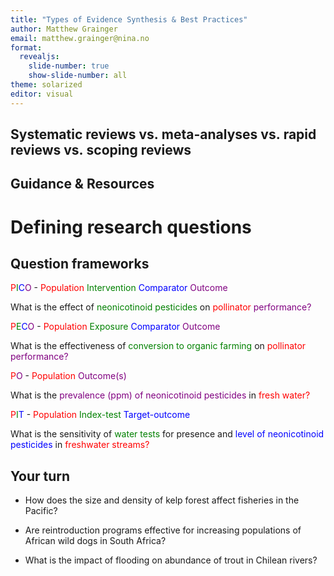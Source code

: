 ```yaml
---
title: "Types of Evidence Synthesis & Best Practices"
author: Matthew Grainger
email: matthew.grainger@nina.no
format:
  revealjs:
    slide-number: true
    show-slide-number: all
theme: solarized
editor: visual
---
```


## Systematic reviews vs. meta-analyses vs. rapid reviews vs. scoping reviews

## Guidance & Resources

# Defining research questions

## Question frameworks

[P]{style="color:red;"}[I]{style="color:green;"}[C]{style="color:blue;"}[O]{style="color:purple;"} - [Population]{style="color:red;"} [Intervention]{style="color:green;"} [Comparator]{style="color:blue;"} [Outcome]{style="color:purple;"}

What is the effect of [neonicotinoid pesticides]{style="color:green;"} on [pollinator]{style="color:red;"} [performance?]{style="color:purple;"}

[P]{style="color:red;"}[E]{style="color:green;"}[C]{style="color:blue;"}[O]{style="color:purple;"} - [Population]{style="color:red;"} [Exposure]{style="color:green;"} [Comparator]{style="color:blue;"} [Outcome]{style="color:purple;"}

What is the effectiveness of [conversion to organic farming]{style="color:green;"} on [pollinator]{style="color:red;"} [performance?]{style="color:purple;"}

[P]{style="color:red;"}[O]{style="color:purple;"} - [Population]{style="color:red;"} [Outcome(s)]{style="color:purple;"}

What is the [prevalence (ppm) of neonicotinoid pesticides]{style="color:purple;"} in [fresh water?]{style="color:red;"}

[P]{style="color:red;"}[I]{style="color:green;"}[T]{style="color:blue;"} - [Population]{style="color:red;"} [Index-test]{style="color:green;"} [Target-outcome]{style="color:blue;"}

What is the sensitivity of [water tests]{style="color:green;"} for presence and [level of neonicotinoid pesticides]{style="color:blue;"} in [freshwater streams?]{style="color:red;"}

## Your turn

-   How does the size and density of kelp forest affect fisheries in the Pacific?

-   Are reintroduction programs effective for increasing populations of African wild dogs in South Africa?

-   What is the impact of flooding on abundance of trout in Chilean rivers?
